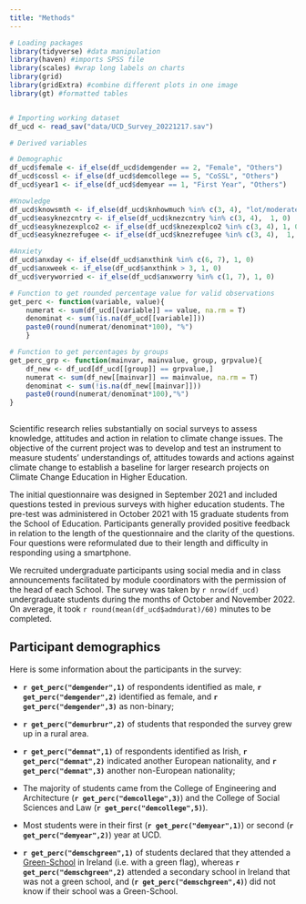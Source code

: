 ```yaml
---
title: "Methods"
---
```


```r

# Loading packages
library(tidyverse) #data manipulation
library(haven) #imports SPSS file
library(scales) #wrap long labels on charts
library(grid)
library(gridExtra) #combine different plots in one image
library(gt) #formatted tables


# Importing working dataset
df_ucd <- read_sav("data/UCD_Survey_20221217.sav")

# Derived variables

# Demographic
df_ucd$female <- if_else(df_ucd$demgender == 2, "Female", "Others")
df_ucd$cossl <- if_else(df_ucd$demcollege == 5, "CoSSL", "Others")
df_ucd$year1 <- if_else(df_ucd$demyear == 1, "First Year", "Others")

#Knowledge
df_ucd$knowsmth <- if_else(df_ucd$knhowmuch %in% c(3, 4), "lot/moderate", "little/nothing")
df_ucd$easyknezcntry <- if_else(df_ucd$knezcntry %in% c(3, 4),  1, 0)
df_ucd$easyknezexplco2 <- if_else(df_ucd$knezexplco2 %in% c(3, 4), 1, 0)
df_ucd$easyknezrefugee <- if_else(df_ucd$knezrefugee %in% c(3, 4),  1, 0)

#Anxiety
df_ucd$anxday <- if_else(df_ucd$anxthink %in% c(6, 7), 1, 0)
df_ucd$anxweek <- if_else(df_ucd$anxthink > 3, 1, 0)
df_ucd$veryworried <- if_else(df_ucd$anxworry %in% c(1, 7), 1, 0)


```


```r
# Function to get rounded percentage value for valid observations
get_perc <- function(variable, value){
    numerat <- sum(df_ucd[[variable]] == value, na.rm = T)
    denominat <- sum(!is.na(df_ucd[[variable]]))
    paste0(round(numerat/denominat*100), "%")
    }

# Function to get percentages by groups
get_perc_grp <- function(mainvar, mainvalue, group, grpvalue){
    df_new <- df_ucd[df_ucd[[group]] == grpvalue,]
    numerat <- sum(df_new[[mainvar]] == mainvalue, na.rm = T)
    denominat <- sum(!is.na(df_new[[mainvar]]))
    paste0(round(numerat/denominat*100),"%")
}
    
```

Scientific research relies substantially on social surveys to assess knowledge, attitudes and action in relation to climate change issues. The objective of the current project was to develop and test an instrument to measure students’ understandings of, attitudes towards and actions against climate change to establish a baseline for larger research projects on Climate Change Education in Higher Education.

The initial questionnaire was designed in September 2021 and included questions tested in previous surveys with higher education students. The pre-test was administered in October 2021 with 15 graduate students from the School of Education. Participants generally provided positive feedback in relation to the length of the questionnaire and the clarity of the questions. Four questions were reformulated due to their length and difficulty in responding using a smartphone.

We recruited undergraduate participants using social media and in class announcements facilitated by module coordinators with the permission of the head of each School. The survey was taken by `r nrow(df_ucd)` undergraduate students during the months of October and November 2022.  On average, it took `r round(mean(df_ucd$admdurat)/60)` minutes to be completed.  

## Participant demographics

Here is some information about the participants in the survey:

- **`r get_perc("demgender",1)`** of respondents identified as male, **`r get_perc("demgender",2)`** identified as female, and **`r get_perc("demgender",3)`** as non-binary;

- **`r get_perc("demurbrur",2)`** of students that responded the survey grew up in a rural area.

- **`r get_perc("demnat",1)`** of respondents identified as Irish, **`r get_perc("demnat",2)`** indicated another European nationality, and **`r get_perc("demnat",3)`** another non-European nationality; 

- The majority of students came from the College of Engineering and Architecture (**`r get_perc("demcollege",3)`**) and the College of Social Sciences and Law  (**`r get_perc("demcollege",5)`**). 

- Most students were in their first (**`r get_perc("demyear",1)`**) or second (**`r get_perc("demyear",2)`**) year at UCD.

- **`r get_perc("demschgreen",1)`** of students declared that they attended a [Green-School](https://greenschoolsireland.org) in Ireland (i.e. with a green flag), whereas **`r get_perc("demschgreen",2)`** attended a secondary school in Ireland that was not a green school, and (**`r get_perc("demschgreen",4)`**) did not know if their school was a Green-School. 

